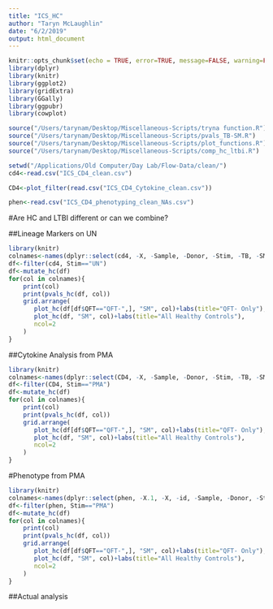 ```yaml
---
title: "ICS_HC"
author: "Taryn McLaughlin"
date: "6/2/2019"
output: html_document
---
```

```r
knitr::opts_chunk$set(echo = TRUE, error=TRUE, message=FALSE, warning=FALSE, comment=NA)
library(dplyr)
library(knitr)
library(ggplot2)
library(gridExtra)
library(GGally)
library(ggpubr)
library(cowplot)
```

```r
source("/Users/tarynam/Desktop/Miscellaneous-Scripts/tryna function.R")
source("/Users/tarynam/Desktop/Miscellaneous-Scripts/pvals_TB-SM.R")
source("/Users/tarynam/Desktop/Miscellaneous-Scripts/plot_functions.R")
source("/Users/tarynam/Desktop/Miscellaneous-Scripts/comp_hc_ltbi.R")
```

```r
setwd("/Applications/Old Computer/Day Lab/Flow-Data/clean/")
cd4<-read.csv("ICS_CD4_clean.csv")

CD4<-plot_filter(read.csv("ICS_CD4_Cytokine_clean.csv"))

phen<-read.csv("ICS_CD4_phenotyping_clean_NAs.csv")
```

#Are HC and LTBI different or can we combine?

##Lineage Markers on UN

```r
library(knitr)
colnames<-names(dplyr::select(cd4, -X, -Sample, -Donor, -Stim, -TB, -SM))
df<-filter(cd4, Stim=="UN")
df<-mutate_hc(df)
for(col in colnames){
    print(col)
    print(pvals_hc(df, col))
    grid.arrange(
       plot_hc(df[df$QFT=="QFT-",], "SM", col)+labs(title="QFT- Only"), 
       plot_hc(df, "SM", col)+labs(title="All Healthy Controls"),
       ncol=2
    )
}
```

##Cytokine Analysis from PMA

```r
library(knitr)
colnames<-names(dplyr::select(CD4, -X, -Sample, -Donor, -Stim, -TB, -SM))
df<-filter(CD4, Stim=="PMA")
df<-mutate_hc(df)
for(col in colnames){
    print(col)
    print(pvals_hc(df, col))
    grid.arrange(
       plot_hc(df[df$QFT=="QFT-",], "SM", col)+labs(title="QFT- Only"), 
       plot_hc(df, "SM", col)+labs(title="All Healthy Controls"),
       ncol=2
    )
}
```

#Phenotype from PMA
```r
library(knitr)
colnames<-names(dplyr::select(phen, -X.1, -X, -id, -Sample, -Donor, -Stim, -TB, -SM))
df<-filter(phen, Stim=="PMA")
df<-mutate_hc(df)
for(col in colnames){
    print(col)
    print(pvals_hc(df, col))
    grid.arrange(
       plot_hc(df[df$QFT=="QFT-",], "SM", col)+labs(title="QFT- Only"), 
       plot_hc(df, "SM", col)+labs(title="All Healthy Controls"),
       ncol=2
    )
}
```

##Actual analysis